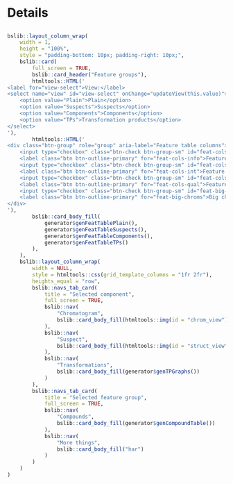 Details
===

<script>
`r readAllFile(system.file("js", "utils-report-new.js", package = "patRoon"))`
</script>

<style>
/* HACK: to make expander button visible on both dark and light backgrounds */
.rt-expander:after {
    border-top-color: dodgerblue;
}

</style>

##

```r

bslib::layout_column_wrap(
    width = 1,
    height = "100%",
    style = "padding-bottom: 10px; padding-right: 10px;",
    bslib::card(
        full_screen = TRUE,
        bslib::card_header("Feature groups"),
        htmltools::HTML('
<label for="view-select">View:</label>
<select name="view" id="view-select" onChange="updateView(this.value)">
    <option value="Plain">Plain</option>
    <option value="Suspects">Suspects</option>
    <option value="Components">Components</option>
    <option value="TPs">Transformation products</option>
</select>
'),
        htmltools::HTML('
<div class="btn-group" role="group" aria-label="Feature table columns">
    <input type="checkbox" class="btn-check btn-group-sm" id="feat-cols-info" autocomplete="off">
    <label class="btn btn-outline-primary" for="feat-cols-info">Feature info</label>
    <input type="checkbox" class="btn-check btn-group-sm" id="feat-cols-int" autocomplete="off">
    <label class="btn btn-outline-primary" for="feat-cols-int">Feature intensities</label>
    <input type="checkbox" class="btn-check btn-group-sm" id="feat-cols-qual" autocomplete="off">
    <label class="btn btn-outline-primary" for="feat-cols-qual">Feature quality scores</label>
    <input type="checkbox" class="btn-check btn-group-sm" id="feat-big-chroms" autocomplete="off">
    <label class="btn btn-outline-primary" for="feat-big-chroms">Big chromatograms</label>
</div>
'),
        bslib::card_body_fill(
            generator$genFeatTablePlain(),
            generator$genFeatTableSuspects(),
            generator$genFeatTableComponents(),
            generator$genFeatTableTPs()
        ),
    ),
    bslib::layout_column_wrap(
        width = NULL,
        style = htmltools::css(grid_template_columns = "1fr 2fr"),
        heights_equal = "row",
        bslib::navs_tab_card(
            title = "Selected component",
            full_screen = TRUE,
            bslib::nav(
                "Chromatogram",
                bslib::card_body_fill(htmltools::img(id = "chrom_view"))
            ),
            bslib::nav(
                "Suspect",
                bslib::card_body_fill(htmltools::img(id = "struct_view"))
            ),
            bslib::nav(
                "Transformations",
                bslib::card_body_fill(generator$genTPGraphs())
            )
        ),
        bslib::navs_tab_card(
            title = "Selected feature group",
            full_screen = TRUE,
            bslib::nav(
                "Compounds",
                bslib::card_body_fill(generator$genCompoundTable())
            ),
            bslib::nav(
                "More things",
                bslib::card_body_fill("har")
            )
        )
    )
)
```
